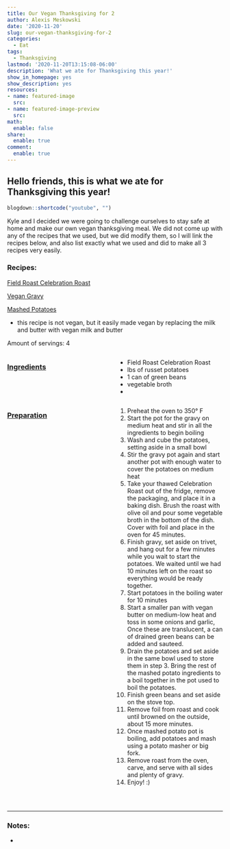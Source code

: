 ```yaml
---
title: Our Vegan Thanksgiving for 2
author: Alexis Meskowski
date: '2020-11-20'
slug: our-vegan-thanksgiving-for-2
categories:
  - Eat
tags:
  - Thanksgiving
lastmod: '2020-11-20T13:15:08-06:00'
description: 'What we ate for Thanksgiving this year!'
show_in_homepage: yes
show_description: yes
resources:
- name: featured-image
  src: 
- name: featured-image-preview
  src: 
math:
  enable: false
share:
  enable: true
comment:
  enable: true
---
```

## Hello friends, this is what we ate for Thanksgiving this year!

<!-- featured_image_preview is 780x234 -->


```r
blogdown::shortcode("youtube", "")
```

Kyle and I decided we were going to challenge ourselves to stay safe at home and make our own vegan thanksgiving meal. We did not come up with any of the recipes that we used, but we did modify them, so I will link the recipes below, and also list exactly what we used and did to make all 3 recipes very easily. 

### Recipes:

[Field Roast Celebration Roast](http://fieldroast.com/recipe/celebration-roast-with-gravy-and-cumin-roasted-carrots/){target="_blank"}

[Vegan Gravy](https://www.noracooks.com/easy-vegan-gravy/){target="_blank"}

[Mashed Potatoes](https://www.budgetbytes.com/fluffy-garlic-herb-mashed-potatoes/){target="_blank"}

- this recipe is not vegan, but it easily made vegan by replacing the milk and butter with vegan milk and butter

Amount of servings: 4

:::: {style="display: grid; grid-template-columns: 1fr 1fr; grid-column-gap: 10px;"}

::: {}

### <u>Ingredients</u>

- Field Roast Celebration Roast
-  lbs of russet potatoes
- 1 can of green beans
- vegetable broth
- 

::: 

::: {}

### <u>Preparation</u> 

1. Preheat the oven to 350° F
1. Start the pot for the gravy on medium heat and stir in all the ingredients to begin boiling
1. Wash and cube the potatoes, setting aside in a small bowl
1. Stir the gravy pot again and start another pot with enough water to cover the potatoes on medium heat
1. Take your thawed Celebration Roast out of the fridge, remove the packaging, and place it in a baking dish. Brush the roast with olive oil and pour some vegetable broth in the bottom of the dish. Cover with foil and place in the oven for 45 minutes.
1. Finish gravy, set aside on trivet, and hang out for a few minutes while you wait to start the potatoes. We waited until we had 10 minutes left on the roast so everything would be ready together.
1. Start potatoes in the boiling water for 10 minutes
1. Start a smaller pan with vegan butter on medium-low heat and toss in some onions and garlic, Once these are translucent, a can of drained green beans can be added and sauteed. 
1. Drain the potatoes and set aside in the same bowl used to store them in step 3. Bring the rest of the mashed potato ingredients to a boil together in the pot used to boil the potatoes. 
1. Finish green beans and set aside on the stove top.
1. Remove foil from roast and cook until browned on the outside, about 15 more minutes.
1. Once mashed potato pot is boiling, add potatoes and mash using a potato masher or big fork.
1. Remove roast from the oven, carve, and serve with all sides and plenty of gravy.
1. Enjoy! :)

:::

::::

<br>

---

### Notes:

- 




